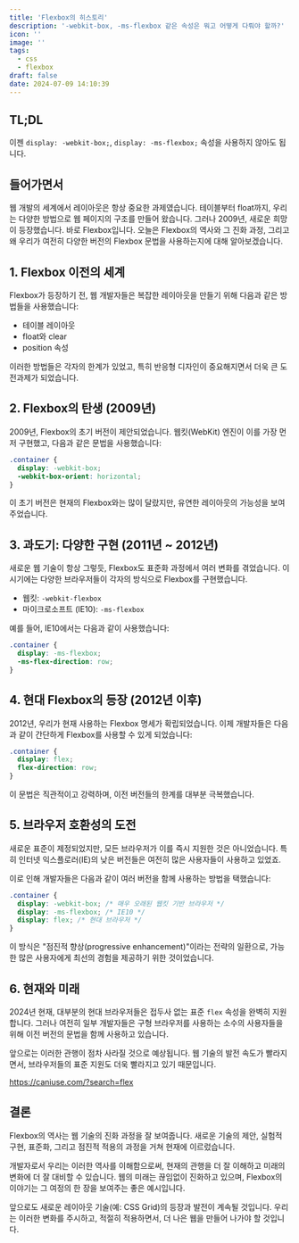 ```yaml
---
title: 'Flexbox의 히스토리'
description: '-webkit-box, -ms-flexbox 같은 속성은 뭐고 어떻게 다뤄야 할까?'
icon: ''
image: ''
tags:
  - css
  - flexbox
draft: false
date: 2024-07-09 14:10:39
---
```


## TL;DL

이젠 `display: -webkit-box;`, `display: -ms-flexbox;` 속성을 사용하지 않아도 됩니다.

## 들어가면서

웹 개발의 세계에서 레이아웃은 항상 중요한 과제였습니다. 테이블부터 float까지, 우리는 다양한 방법으로 웹 페이지의 구조를 만들어 왔습니다. 그러나 2009년, 새로운 희망이 등장했습니다. 바로 Flexbox입니다. 오늘은 Flexbox의 역사와 그 진화 과정, 그리고 왜 우리가 여전히 다양한 버전의 Flexbox 문법을 사용하는지에 대해 알아보겠습니다.

## 1. Flexbox 이전의 세계

Flexbox가 등장하기 전, 웹 개발자들은 복잡한 레이아웃을 만들기 위해 다음과 같은 방법들을 사용했습니다:

- 테이블 레이아웃
- float와 clear
- position 속성

이러한 방법들은 각자의 한계가 있었고, 특히 반응형 디자인이 중요해지면서 더욱 큰 도전과제가 되었습니다.

## 2. Flexbox의 탄생 (2009년)

2009년, Flexbox의 초기 버전이 제안되었습니다. 웹킷(WebKit) 엔진이 이를 가장 먼저 구현했고, 다음과 같은 문법을 사용했습니다:

```css
.container {
  display: -webkit-box;
  -webkit-box-orient: horizontal;
}
```

이 초기 버전은 현재의 Flexbox와는 많이 달랐지만, 유연한 레이아웃의 가능성을 보여주었습니다.

## 3. 과도기: 다양한 구현 (2011년 ~ 2012년)

새로운 웹 기술이 항상 그렇듯, Flexbox도 표준화 과정에서 여러 변화를 겪었습니다. 이 시기에는 다양한 브라우저들이 각자의 방식으로 Flexbox를 구현했습니다.

- 웹킷: `-webkit-flexbox`
- 마이크로소프트 (IE10): `-ms-flexbox`

예를 들어, IE10에서는 다음과 같이 사용했습니다:

```css
.container {
  display: -ms-flexbox;
  -ms-flex-direction: row;
}
```

## 4. 현대 Flexbox의 등장 (2012년 이후)

2012년, 우리가 현재 사용하는 Flexbox 명세가 확립되었습니다. 이제 개발자들은 다음과 같이 간단하게 Flexbox를 사용할 수 있게 되었습니다:

```css
.container {
  display: flex;
  flex-direction: row;
}
```

이 문법은 직관적이고 강력하며, 이전 버전들의 한계를 대부분 극복했습니다.

## 5. 브라우저 호환성의 도전

새로운 표준이 제정되었지만, 모든 브라우저가 이를 즉시 지원한 것은 아니었습니다. 특히 인터넷 익스플로러(IE)의 낮은 버전들은 여전히 많은 사용자들이 사용하고 있었죠.

이로 인해 개발자들은 다음과 같이 여러 버전을 함께 사용하는 방법을 택했습니다:

```css
.container {
  display: -webkit-box; /* 매우 오래된 웹킷 기반 브라우저 */
  display: -ms-flexbox; /* IE10 */
  display: flex; /* 현대 브라우저 */
}
```

이 방식은 "점진적 향상(progressive enhancement)"이라는 전략의 일환으로, 가능한 많은 사용자에게 최선의 경험을 제공하기 위한 것이었습니다.

## 6. 현재와 미래

2024년 현재, 대부분의 현대 브라우저들은 접두사 없는 표준 `flex` 속성을 완벽히 지원합니다. 그러나 여전히 일부 개발자들은 구형 브라우저를 사용하는 소수의 사용자들을 위해 이전 버전의 문법을 함께 사용하고 있습니다.

앞으로는 이러한 관행이 점차 사라질 것으로 예상됩니다. 웹 기술의 발전 속도가 빨라지면서, 브라우저들의 표준 지원도 더욱 빨라지고 있기 때문입니다.

https://caniuse.com/?search=flex

## 결론

Flexbox의 역사는 웹 기술의 진화 과정을 잘 보여줍니다. 새로운 기술의 제안, 실험적 구현, 표준화, 그리고 점진적 적용의 과정을 거쳐 현재에 이르렀습니다.

개발자로서 우리는 이러한 역사를 이해함으로써, 현재의 관행을 더 잘 이해하고 미래의 변화에 더 잘 대비할 수 있습니다. 웹의 미래는 끊임없이 진화하고 있으며, Flexbox의 이야기는 그 여정의 한 장을 보여주는 좋은 예시입니다.

앞으로도 새로운 레이아웃 기술(예: CSS Grid)의 등장과 발전이 계속될 것입니다. 우리는 이러한 변화를 주시하고, 적절히 적용하면서, 더 나은 웹을 만들어 나가야 할 것입니다.
